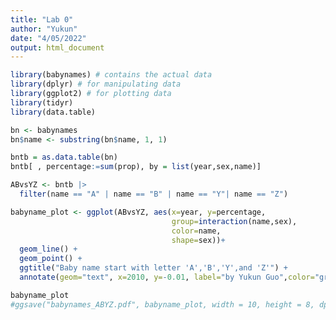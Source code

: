 ```yaml
---
title: "Lab 0"
author: "Yukun"
date: "4/05/2022"
output: html_document
---
```


```r
library(babynames) # contains the actual data
library(dplyr) # for manipulating data
library(ggplot2) # for plotting data
library(tidyr)
library(data.table)
```

```r
bn <- babynames
bn$name <- substring(bn$name, 1, 1)

bntb = as.data.table(bn)
bntb[ , percentage:=sum(prop), by = list(year,sex,name)]

ABvsYZ <- bntb |> 
  filter(name == "A" | name == "B" | name == "Y"| name == "Z")

babyname_plot <- ggplot(ABvsYZ, aes(x=year, y=percentage,
                                    group=interaction(name,sex),
                                    color=name,
                                    shape=sex))+
  geom_line() + 
  geom_point() + 
  ggtitle("Baby name start with letter 'A','B','Y',and 'Z'") + 
  annotate(geom="text", x=2010, y=-0.01, label="by Yukun Guo",color="gray")

babyname_plot
#ggsave("babynames_ABYZ.pdf", babyname_plot, width = 10, height = 8, dpi = 300, units = "in")
```

